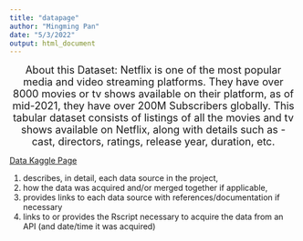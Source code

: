 ```yaml
---
title: "datapage"
author: "Mingming Pan"
date: "5/3/2022"
output: html_document
---
```


<font size="4"> 
<center>
About this Dataset: Netflix is one of the most popular media and video streaming platforms. They have over 8000 movies or tv shows available on their platform, as of mid-2021, they have over 200M Subscribers globally. This tabular dataset consists of listings of all the movies and tv shows available on Netflix, along with details such as - cast, directors, ratings, release year, duration, etc.  
</center>
</font>

[Data Kaggle Page](https://www.kaggle.com/datasets/shivamb/netflix-shows?resource=download)



(1) describes, in detail, each data source in the project, 
(2) how the data was acquired and/or merged together if applicable, 
(3) provides links to each data source with references/documentation if necessary
(4) links to or provides the Rscript necessary to acquire the data from an API (and date/time it was acquired)